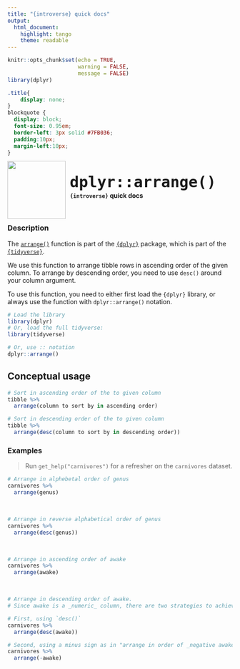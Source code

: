 ```yaml
---
title: "{introverse} quick docs"
output: 
  html_document:
    highlight: tango
    theme: readable
---
```



```r
knitr::opts_chunk$set(echo = TRUE, 
                      warning = FALSE, 
                      message = FALSE)
library(dplyr)
```

```css
.title{
    display: none;
}
blockquote {
  display: block;
  font-size: 0.95em;
  border-left: 3px solid #7FB036;
  padding:10px;
  margin-left:10px;
}
```

<div>
<br>
 <img src = "logo.png" style = "float:left;height:130px;margin-top:-20px;">
 <span style = "font-weight:bold;font-size:40px;"> 
  &nbsp;<code>dplyr::arrange()</code>
 </span>
 <br>
 <b>&nbsp;&nbsp;&nbsp;<code>{introverse}</code> quick docs</b>
</div>
<br>

### Description

The [`arrange()`](https://dplyr.tidyverse.org/reference/arrange.html) function is part of the [`{dplyr}`](https://dplyr.tidyverse.org/) package, which is part of the [`{tidyverse}`](https://www.tidyverse.org/).

We use this function to arrange tibble rows in ascending order of the given column. To arrange by descending order, you need to use `desc()` around your column argument.


<!-- Add the following if the topic is a function that does NOT come with base R, and uncomment/fill in the subsequent multiline HTML comment: -->
To use this function, you need to either first load the `{dplyr}` library, or always use the function with `dplyr::arrange()` notation.

```r
# Load the library
library(dplyr)
# Or, load the full tidyverse:
library(tidyverse)

# Or, use :: notation
dplyr::arrange()
```


## Conceptual usage 

```r
# Sort in ascending order of the to given column
tibble %>% 
  arrange(column to sort by in ascending order)

# Sort in descending order of the to given column
tibble %>% 
  arrange(desc(column to sort by in descending order))
```

### Examples

> Run `get_help("carnivores")` for a refresher on the `carnivores` dataset.

```r
# Arrange in alphebetal order of genus
carnivores %>% 
  arrange(genus)
```

<br>  <!-- Do not delete the <br>, and make sure to keep the previous and following lines blank. -->


```r
# Arrange in reverse alphabetical order of genus
carnivores %>%
  arrange(desc(genus))
```

<br> 


```r
# Arrange in ascending order of awake
carnivores %>%
  arrange(awake)
```

<br> 

```r
# Arrange in descending order of awake.
# Since awake is a _numeric_ column, there are two strategies to achieve this

# First, using `desc()`
carnivores %>%
  arrange(desc(awake)) 

# Second, using a minus sign as in "arrange in order of _negative awake_"
carnivores %>%
  arrange(-awake) 
```
